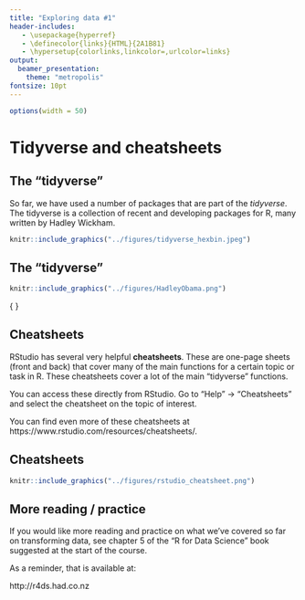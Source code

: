 ```yaml
---
title: "Exploring data #1"
header-includes:
   - \usepackage{hyperref}
   - \definecolor{links}{HTML}{2A1B81}
   - \hypersetup{colorlinks,linkcolor=,urlcolor=links}
output: 
  beamer_presentation:
    theme: "metropolis"
fontsize: 10pt
---
```


```r
options(width = 50)
```

# Tidyverse and cheatsheets

## The "tidyverse"

So far, we have used a number of packages that are part of the *tidyverse*. The
tidyverse is a collection of recent and developing packages for R, many written
by Hadley Wickham. \medskip

```r
knitr::include_graphics("../figures/tidyverse_hexbin.jpeg")
```

## The "tidyverse"

```r
knitr::include_graphics("../figures/HadleyObama.png")
```

\begin{center}
"A giant among data nerds"
\end{center}

\footnotesize{
\url{https://priceonomics.com/hadley-wickham-the-man-who-revolutionized-r/}}

## Cheatsheets

RStudio has several very helpful **cheatsheets**. These are one-page sheets
(front and back) that cover many of the main functions for a certain topic or
task in R. These cheatsheets cover a lot of the main "tidyverse" functions.

You can access these directly from RStudio. Go to "Help" -> "Cheatsheets" and
select the cheatsheet on the topic of interest.

You can find even more of these cheatsheets at
https://www.rstudio.com/resources/cheatsheets/.

## Cheatsheets

```r
knitr::include_graphics("../figures/rstudio_cheatsheet.png")
```

## More reading / practice

If you would like more reading and practice on what we've covered so far on transforming data, see chapter 5 of the "R for Data Science" book suggested at the start of the course. 

As a reminder, that is available at: 

http://r4ds.had.co.nz

